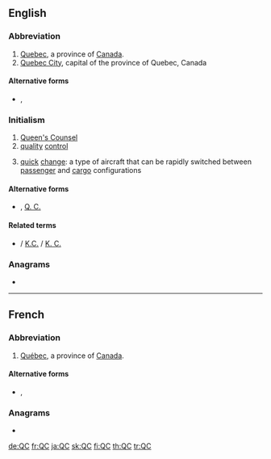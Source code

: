 {{also|Qc|qc|Qc.|Q.C.|Q. C.}}
==English==

===Abbreviation===
{{rfc-header|Abbreviation}}
{{head|en|abbreviation}}

# [[Quebec]], a province of [[Canada]].
# [[Quebec City]], capital of the province of Quebec, Canada

====Alternative forms====
* {{sense|Canadian province}} {{l|en|Qc}}, {{l|en|Qc.}}

===Initialism===
{{rfc-header|Initialism}}
{{head|en|initialism}}

# [[Queen's Counsel]]
# [[quality]] [[control]]
# {{lb|en|aviation}} [[quick]] [[change]]: a type of aircraft that can be rapidly switched between [[passenger]] and [[cargo]] configurations

====Alternative forms====
* {{l|en|Q.C.}} , [[Q. C.]]

====Related terms====
* {{sense|Queen's Counsel}} {{l|en|KC}} / [[K.C.]] / [[K. C.]]

===Anagrams===
* {{l|en|CQ}}

----

==French==

===Abbreviation===
{{rfc-header|Abbreviation}}
{{head|fr|abbreviation}}

# [[Québec]], a province of [[Canada]].

====Alternative forms====
* {{l|fr|Qc}}, {{l|fr|Qc.}}

===Anagrams===
* {{l|fr|CQ}}

[[de:QC]]
[[fr:QC]]
[[ja:QC]]
[[sk:QC]]
[[fi:QC]]
[[th:QC]]
[[tr:QC]]